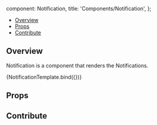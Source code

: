 

  component: Notification,
  title: 'Components/Notification',
};

<Meta title="Components/Notification" component={Notification} />


<Heading
  title="Notification"
  componentRelativePath="Notification/Notification.tsx"
/>

- [Overview](#overview)
- [Props](#props)
- [Contribute](#contribute)

## Overview

Notification is a component that renders the Notifications.

<Canvas>
  <Story
    name="Overview"
    args={{
      message: 'Track all measurement for this series?',
      type: 'info',
      actions: [
        {
          type: 'cancel',
          text: 'No',
          value: 0,
        },
        {
          type: 'secondary',
          text: 'No, do not ask again',
          value: -1,
        },
        {
          type: 'primary',
          text: 'Yes',
          value: 1,
        },
      ],
    }}
  >
    {NotificationTemplate.bind({})}
  </Story>
</Canvas>

## Props

<ArgsTable of={Notification} />

## Contribute

<Footer componentRelativePath="Notification/__stories__/notification.stories.mdx" />
